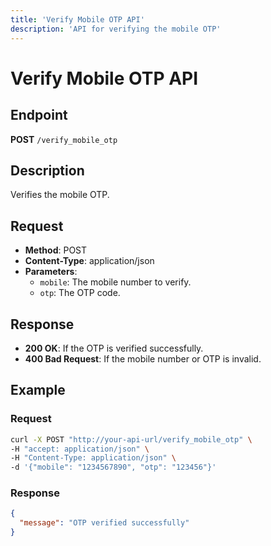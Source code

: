 ```yaml
---
title: 'Verify Mobile OTP API'
description: 'API for verifying the mobile OTP'
---
```


# Verify Mobile OTP API

## Endpoint

**POST** `/verify_mobile_otp`

## Description

Verifies the mobile OTP.

## Request

- **Method**: POST
- **Content-Type**: application/json
- **Parameters**:
  - `mobile`: The mobile number to verify.
  - `otp`: The OTP code.

## Response

- **200 OK**: If the OTP is verified successfully.
- **400 Bad Request**: If the mobile number or OTP is invalid.

## Example

### Request

```bash
curl -X POST "http://your-api-url/verify_mobile_otp" \
-H "accept: application/json" \
-H "Content-Type: application/json" \
-d '{"mobile": "1234567890", "otp": "123456"}'
```

### Response

```json
{
  "message": "OTP verified successfully"
}
``` 